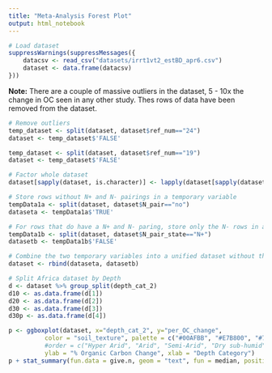 ```yaml
---
title: "Meta-Analysis Forest Plot"
output: html_notebook
---
```


```r
# Load dataset
suppressWarnings(suppressMessages({
    datacsv <- read_csv("datasets/irrt1vt2_estBD_apr6.csv")
    dataset <- data.frame(datacsv)
}))
```

<b>Note:</b> There are a couple of massive outliers in the dataset, 5 - 10x the change in OC seen in any other study.  Thes rows of data have been removed from the dataset.

```r
# Remove outliers
temp_dataset <- split(dataset, dataset$ref_num=="24")
dataset <- temp_dataset$'FALSE'

temp_dataset <- split(dataset, dataset$ref_num=="19")
dataset <- temp_dataset$'FALSE'
```

```r
# Factor whole dataset
dataset[sapply(dataset, is.character)] <- lapply(dataset[sapply(dataset, is.character)], as.factor)

# Store rows without N+ and N- pairings in a temporary variable
tempData1a <- split(dataset, dataset$N_pair=="no")
dataseta <- tempData1a$'TRUE'

# For rows that do have a N+ and N- paring, store only the N- rows in a temporary variable
tempData1b <- split(dataset, dataset$N_pair_state=="N+")
datasetb <- tempData1b$'FALSE'

# Combine the two temporary variables into a unified dataset without the N+ treatments where such pairings exist in the dataset
dataset <- rbind(dataseta, datasetb)

# Split Africa dataset by Depth
d <- dataset %>% group_split(depth_cat_2)
d10 <- as.data.frame(d[1])
d20 <- as.data.frame(d[2])
d30 <- as.data.frame(d[3])
d30p <- as.data.frame(d[4])
```

```r
p <- ggboxplot(dataset, x="depth_cat_2", y="per_OC_change", 
          color = "soil_texture", palette = c("#00AFBB", "#E7B800", "#71f442", "#fc79e6"),
          #order = c("Hyper Arid", "Arid", "Semi-Arid", "Dry sub-humid", "Humid"),
          ylab = "% Organic Carbon Change", xlab = "Depth Category")
p + stat_summary(fun.data = give.n, geom = "text", fun = median, position = position_nudge(y = 0.5)) + theme(axis.text.x = element_text(angle = 60, hjust = 1))
```